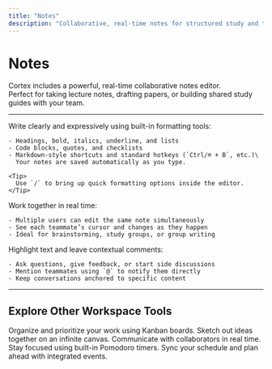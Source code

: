 ```yaml
---
title: "Notes"
description: "Collaborative, real-time notes for structured study and teamwork"
---
```


# Notes

Cortex includes a powerful, real-time collaborative notes editor.\
Perfect for taking lecture notes, drafting papers, or building shared study guides with your team.

---

<AccordionGroup>
  <Accordion title="Rich Formatting" icon="text">
    Write clearly and expressively using built-in formatting tools:

    - Headings, bold, italics, underline, and lists
    - Code blocks, quotes, and checklists
    - Markdown-style shortcuts and standard hotkeys (`Ctrl/⌘ + B`, etc.)\
      Your notes are saved automatically as you type.

    <Tip>
      Use `/` to bring up quick formatting options inside the editor.
    </Tip>
  </Accordion>
  <Accordion title="Live Collaboration" icon="users">
    Work together in real time:

    - Multiple users can edit the same note simultaneously
    - See each teammate’s cursor and changes as they happen
    - Ideal for brainstorming, study groups, or group writing
  </Accordion>
  <Accordion title="Inline Comments" icon="message">
    Highlight text and leave contextual comments:

    - Ask questions, give feedback, or start side discussions
    - Mention teammates using `@` to notify them directly
    - Keep conversations anchored to specific content
  </Accordion>
</AccordionGroup>

---

## Explore Other Workspace Tools

<Columns cols={2}>
  <Card title="Tasks" icon="layout-dashboard" href="/workspace/tasks">
    Organize and prioritize your work using Kanban boards.
  </Card>

  <Card title="Whiteboard" icon="pen-nib" href="/workspace/whiteboard">
    Sketch out ideas together on an infinite canvas.
  </Card>

  <Card title="Chat" icon="message" href="/workspace/chat">
    Communicate with collaborators in real time.
  </Card>

  <Card title="Timer" icon="clock" href="/workspace/timer">
    Stay focused using built-in Pomodoro timers.
  </Card>

  <Card title="Calendar" icon="calendar-days" href="/workspace/calendar">
    Sync your schedule and plan ahead with integrated events.
  </Card>
</Columns>